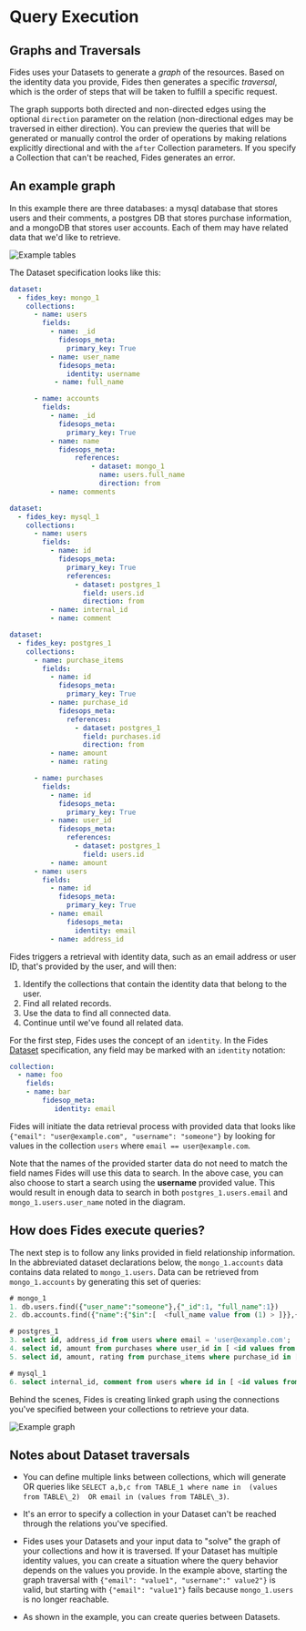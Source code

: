 # Query Execution

## Graphs and Traversals

Fides uses your Datasets to generate a _graph_ of the resources. Based on the identity data you provide, Fides then generates a specific _traversal_, which is the order of steps that will be taken to fulfill a specific request.

The graph supports both directed and non-directed edges using the optional `direction` parameter on the relation (non-directional edges may be traversed in either direction). You can preview the queries that will be generated or manually control the order of operations by making relations explicitly directional and with the `after` Collection parameters. If you specify a Collection that can't be reached, Fides generates an error.

## An example graph

In this example there are three databases: a mysql database that stores users and their comments, a postgres DB that stores purchase information, and a mongoDB that stores user accounts. Each of them may have related data that we'd like to retrieve.

![Example tables](../../../../public/assets/img/resources/traversal_tables.png "Example tables")

The Dataset specification looks like this:

``` yaml
dataset:
  - fides_key: mongo_1
    collections:
      - name: users
        fields:
          - name: _id
            fidesops_meta:
              primary_key: True
          - name: user_name
            fidesops_meta:
              identity: username
           - name: full_name

      - name: accounts
        fields:
          - name: _id
            fidesops_meta:
              primary_key: True
          - name: name
            fidesops_meta:
                references:
                    - dataset: mongo_1
                      name: users.full_name
                      direction: from
          - name: comments
```

``` yaml
dataset:
  - fides_key: mysql_1
    collections:
      - name: users
        fields:
          - name: id
            fidesops_meta:
              primary_key: True
              references:
                - dataset: postgres_1
                  field: users.id
                  direction: from
          - name: internal_id
          - name: comment
```

``` yaml
dataset:
  - fides_key: postgres_1
    collections:
      - name: purchase_items
        fields:
          - name: id
            fidesops_meta:
              primary_key: True
          - name: purchase_id
            fidesops_meta:
              references:
                - dataset: postgres_1
                  field: purchases.id
                  direction: from
          - name: amount
          - name: rating

      - name: purchases
        fields:
          - name: id
            fidesops_meta:
              primary_key: True
          - name: user_id
            fidesops_meta:
              references:
                - dataset: postgres_1
                  field: users.id
          - name: amount
      - name: users
        fields:
          - name: id
            fidesops_meta:
              primary_key: True
          - name: email
              fidesops_meta:
                identity: email
          - name: address_id
```

Fides triggers a retrieval with identity data, such as an email address or user ID, that's provided by the user, and will then:

1. Identify the collections that contain the identity data that belong to the user.
2. Find all related records.
3. Use the data to find all connected data.
4. Continue until we've found all related data.

For the first step, Fides uses the concept of an `identity`. In the Fides [Dataset](./datasets) specification, any field may be marked with an `identity` notation:

``` yaml
collection:
  - name: foo
    fields:
    - name: bar
        fidesop_meta:
           identity: email 
```

Fides will initiate the data retrieval process with provided data that looks like `{"email": "user@example.com", "username": "someone"}` by looking for values in the collection `users` where `email == user@example.com`.  

Note that the names of the provided starter data do not need to match the field names Fides will use this data to search. In the above case, you can also choose to start a search using the **username** provided value. This would result in enough data to search in both `postgres_1.users.email` and `mongo_1.users.user_name` noted in the diagram.

## How does Fides execute queries?
The next step is to follow any links provided in field relationship information. In the abbreviated dataset declarations below, the `mongo_1.accounts` data contains data related to `mongo_1.users`. Data can be retrieved from `mongo_1.accounts` by generating this set of queries:

``` sql
# mongo_1
1. db.users.find({"user_name":"someone"},{"_id":1, "full_name":1}) 
2. db.accounts.find({"name":{"$in":[  <full_name value from (1) > ]}},{"_id":1, "comments":1})

# postgres_1
3. select id, address_id from users where email = 'user@example.com';
4. select id, amount from purchases where user_id in [ <id values from (3) >] 
5. select id, amount, rating from purchase_items where purchase_id in [ <id values from (4)> ]

# mysql_1
6. select internal_id, comment from users where id in [ <id values from (3) >]
```

Behind the scenes, Fides is creating linked graph using the connections you've specified between your collections to retrieve your data.

![Example graph](../../../../public/assets/img/resources/traversal_graph.png "Example graph")

## Notes about Dataset traversals

* You can define multiple links between collections, which will generate OR queries like `SELECT a,b,c from TABLE_1 where name in  (values from TABLE\_2)  OR email in (values from TABLE\_3)`.
 
* It's an error to specify a collection in your Dataset can't be reached through the relations you've specified.

* Fides uses your Datasets and your input data to "solve" the graph of your collections and how it is traversed. If your Dataset has multiple identity values, you can create a situation where the query behavior depends on the values you provide. In the example above, starting the graph traversal with `{"email": "value1", "username":" value2"}` is valid, but starting with  `{"email": "value1"}` fails because `mongo_1.users` is no longer reachable.
 
* As shown in the example, you can create queries between Datasets.
